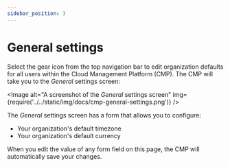 ```yaml
---
sidebar_position: 3
---
```


# General settings

Select the gear icon from the top navigation bar to edit organization defaults for all users within the Cloud Management Platform (CMP). The CMP will take you to the _General_ settings screen:


<Image
  alt="A screenshot of the _General_ settings screen"
  img={require('../../static/img/docs/cmp-general-settings.png')}
/>

The _General_ settings screen has a form that allows you to configure:

- Your organization's default timezone
- Your organization's default currency

When you edit the value of any form field on this page, the CMP will automatically save your changes.
